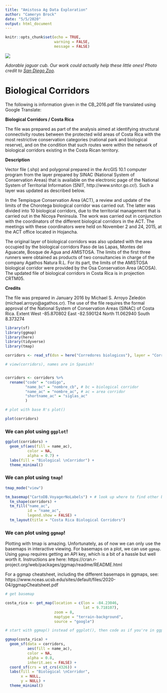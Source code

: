 ```yaml
---
title: "Amistosa Ag Data Exploration"
author: "Cameryn Brock"
date: "5/5/2020"
output: html_document
---
```


```r
knitr::opts_chunk$set(echo = TRUE,
                      warning = FALSE,
                      message = FALSE)
```

![](jaguar-cub-sd-zoo.jpg)


*Adorable jaguar cub. Our work could actually help these little ones! Photo credit to [San Diego Zoo](https://kids.sandiegozoo.org/animals/jaguar).*

# Biological Corridors

The following is information given in the CB_2016.pdf file translated using Google Translate:

**Biological Corridors / Costa Rica**

The file was prepared as part of the analysis aimed at identifying structural connectivity routes between the protected wild areas of Costa Rica with the most restrictive conservation categories (national park and biological reserve), and on the condition that such routes were within the network of biological corridors existing in the Costa Rican territory.

**Description**

Vector file (.shp) and polygonal prepared in the ArcGIS 10.1 computer program from the layer prepared by SINAC (National System of Conservation Areas) that is available on the electronic page of the National System of Territorial Information (SNIT, http://www.snitcr.go.cr/). Such a layer was updated as described below.

In the Tempisque Conservation Area (ACT), a review and update of the limits of the Chorotega biological corridor was carried out. The latter was divided into 10 biological corridors, due to the territorial management that is carried out in the Nicoya Peninsula. The work was carried out in conjunction with the coordinators of the different biological corridors in the ACT. The meetings with these coordinators were held on November 2 and 24, 2015, at the ACT office located in Hojancha.

The original layer of biological corridors was also updated with the area occupied by the biological corridors Paso de las Lapas, Montes del Aguacate, Bosque de Agua and AMISTOSA. The limits of the first three runners were obtained as products of two consultancies in charge of the company Agathos Natura R.L. For its part, the limits of the AMISTOSA biological corridor were provided by the Osa Conservation Area (ACOSA). The updated file of biological corridors in Costa Rica is in projection CRTM05.

**Credits**

The file was prepared in January 2016 by Michael S. Arroyo Zeledón (michael.arroyo@agathos.cr).
The use of the file requires the formal approval of the National System of Conservation Areas (SINAC) of Costa Rica.
Extent
West -85.870802 East -82.590124 North 11.062940 South 8.373274


```r

library(sf)
library(ggmap)
library(here)
library(tidyverse)
library(tmap)

```

```r

corridors <- read_sf(dsn = here("Corredores biologicos"), layer = "Corredores_Biologicos")

# view(corridors), names are in Spanish! 


corridors <- corridors %>% 
  rename("code" = "codigo",
         "name_bc" = "nombre_cb", # bc = biological corridor
         "name_ac" = "nombre_ac", # ac = area corridor
         "shortname_ac" = "siglas_ac"
         )

# plot with base R's plot()

plot(corridors)

```

### We can plot using `ggplot`!

```r

ggplot(corridors) + 
  geom_sf(aes(fill = name_ac),
          color = NA,
          alpha = 0.7) + 
  labs(fill = "Biological \nCorridor") + 
  theme_minimal()

```

### We can plot using `tmap`!


```r

tmap_mode("view")

tm_basemap("CartoDB.VoyagerNoLabels") + # look up where to find other basemaps
  tm_shape(corridors) + 
  tm_fill("name_ac",
          id = "name_ac",
          legend.show = FALSE) +
  tm_layout(title = "Costa Rica Biological Corridors")

```

### We can plot using `ggmap`!

Plotting with tmap is amazing. Unfortunately, as of now we can only use the basemaps in interactive viewing. For basemaps on a plot, we can use `ggmap`. Using `ggmap` requires getting an API key, which is a bit of a hassle but well worth it. Instructions are here: https://cran.r-project.org/web/packages/ggmap/readme/README.html

For a ggmap cheatsheet, including the different basemaps in ggmaps, see: https://www.nceas.ucsb.edu/sites/default/files/2020-04/ggmapCheatsheet.pdf

```r

# get basemap

costa_rica <- get_map(location = c(lon = -84.23046,
                                   lat = 9.718107),
                      zoom = 8,
                      maptype = "terrain-background",
                      source = "google")

# start with ggmap() instead of ggplot(), then code as if you're in ggplot!

ggmap(costa_rica) +
  geom_sf(data = corridors,
          aes(fill = name_ac),
          color = NA,
          alpha = 0.8,
          inherit.aes = FALSE) + 
  coord_sf(crs = st_crs(4326)) +
  labs(fill = "Biological \nCorridor",
       x = NULL,
       y = NULL) + 
  theme_minimal()
  

```

